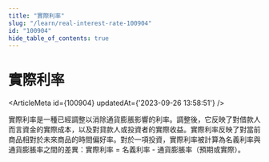 ```yaml
---
title: "實際利率"
slug: "/learn/real-interest-rate-100904"
id: "100904"
hide_table_of_contents: true
---
```



# 實際利率

<ArticleMeta id={100904} updatedAt={'2023-09-26 13:58:51'} />
<div className='border-solid border-b border-t-0 my-4 border-[var(--ifm-color-gray-300)]' />

實際利率是一種已經調整以消除通貨膨脹影響的利率。調整後，它反映了對借款人而言資金的實際成本，以及對貸款人或投資者的實際收益。實際利率反映了對當前商品相對於未來商品的時間偏好率。對於一項投資，實際利率被計算為名義利率與通貨膨脹率之間的差異：實際利率 = 名義利率 - 通貨膨脹率（預期或實際）。
